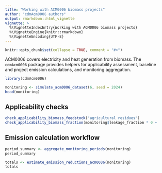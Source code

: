 ```yaml
---
title: "Working with ACM0006 biomass projects"
author: "cdmAcm0006 authors"
output: rmarkdown::html_vignette
vignette: >
  %\VignetteIndexEntry{Working with ACM0006 biomass projects}
  %\VignetteEngine{knitr::rmarkdown}
  %\VignetteEncoding{UTF-8}
---
```


```r
knitr::opts_chunk$set(collapse = TRUE, comment = "#>")
```

ACM0006 covers electricity and heat generation from biomass. The `cdmAcm0006`
package provides helpers for applicability assessment, baseline and project
emission calculations, and monitoring aggregation.

```r
library(cdmAcm0006)

monitoring <- simulate_acm0006_dataset(6, seed = 2024)
head(monitoring)
```

## Applicability checks

```r
check_applicability_biomass_feedstock("agricultural residues")
check_applicability_biomass_fraction(monitoring$leakage_fraction * 0 + 0.95)
```

## Emission calculation workflow

```r
period_summary <- aggregate_monitoring_periods(monitoring)
period_summary

totals <- estimate_emission_reductions_acm0006(monitoring)
totals
```
